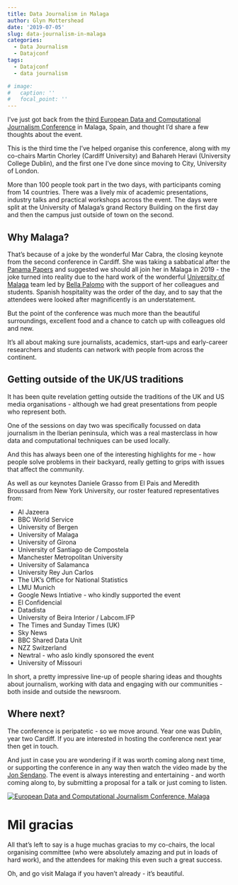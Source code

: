 ```yaml
---
title: Data Journalism in Malaga
author: Glyn Mottershead
date: '2019-07-05'
slug: data-journalism-in-malaga
categories:
  - Data Journalism
  - Datajconf
tags:
  - Datajconf
  - data journalism

# image:
#   caption: ''
#   focal_point: ''
---
```


I've just got back from the [third European Data and Computational Journalism Conference](http://datajconf.com) in Malaga, Spain, and thought I'd share a few thoughts about the event.

This is the third time the I've helped organise this conference, along with my co-chairs Martin Chorley (Cardiff University) and Bahareh Heravi (University College Dublin), and the first one I've done since moving to City, University of London.

More than 100 people took part in the two days, with participants coming from 14 countries. There was a lively mix of academic presentations, industry talks and practical workshops across the event. The days were split at the University of Malaga's grand Rectory Building on the first day and then the campus just outside of town on the second.

## Why Malaga?
That's because of a joke by the wonderful Mar Cabra, the closing keynote from the second conference in Cardiff. She was taking a sabbatical after the [Panama Papers](https://gijn.org/2017/12/04/paradise-papers/) and suggested we should all join her in Malaga in 2019 - the joke turned into reality due to the hard work of the wonderful [University of Malaga](https://www.uma.es/cms/base/redireccion_publica/microsite/microsite/48953/) team led by [Bella Palomo](https://www.uma.es/departamento-de-periodismo/info/73080/perfil-bella-palomo/) with the support of her colleagues and students. Spanish hospitality was the order of the day, and to say that the attendees were looked after magnificently is an understatement.

But the point of the conference was much more than the beautiful surroundings, excellent food and a chance to catch up with colleagues old and new.

It's all about making sure journalists, academics, start-ups and early-career researchers and students can network with people from across the continent.

## Getting outside of the UK/US traditions
It has been quite revelation getting outside the traditions of the UK and US media organisations - although we had great presentations from people who represent both.

One of the sessions on day two was specifically focussed on data journalism in the Iberian peninsula, which was a real masterclass in how data and computational techniques can be used locally.

And this has always been one of the interesting highlights for me - how people solve problems in their backyard, really getting to grips with issues that affect the community.

As well as our keynotes Daniele Grasso from El Pais and Meredith Broussard from New York University, our roster featured representatives from:

* Al Jazeera
* BBC World Service
* University of Bergen
* University of Malaga
* University of Girona
* University of Santiago de Compostela
* Manchester Metropolitan University
* University of Salamanca
* University Rey Jun Carlos
* The UK's Office for National Statistics
* LMU Munich
* Google News Intiative - who kindly supported the event
* El Confidencial
* Datadista
* University of Beira Interior / Labcom.IFP
* The Times and Sunday Times (UK)
* Sky News
* BBC Shared Data Unit
* NZZ Switzerland
* Newtral - who aslo kindly sponsored the event
* University of Missouri

In short, a pretty impressive line-up of people sharing ideas and thoughts about journalism, working with data and engaging with our communities - both inside and outside the newsroom.

## Where next?
The conference is peripatetic - so we move around. Year one was Dublin, year two Cardiff. If you are interested in hosting the conference next year then get in touch.

And just in case you are wondering if it was worth coming along next time, or supporting the conference in any way then watch the video made by the [Jon Sendano](https://twitter.com/JonSedano/). The event is always interesting and entertaining - and worth coming along to, by submitting a proposal for a talk or just coming to listen.

[![European Data and Computational Journalism Conference, Malaga](http://img.youtube.com/vi/WAls1xTwFS0/0.jpg)](http://www.youtube.com/watch?v=WAls1xTwFS0 "European Data and Computational Journalism Conference, Malaga")

# Mil gracias
All that's left to say is a huge muchas gracias to my co-chairs, the local organising committee (who were absolutely amazing and put in loads of hard work), and the attendees for making this even such a great success.

Oh, and go visit Malaga if you haven't already - it's beautiful.